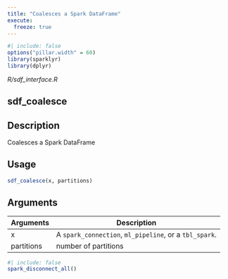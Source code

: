 ```yaml
---
title: "Coalesces a Spark DataFrame"
execute:
  freeze: true
---
```


```r
#| include: false
options("pillar.width" = 60)
library(sparklyr) 
library(dplyr)
```

*R/sdf_interface.R*

## sdf_coalesce

## Description
Coalesces a Spark DataFrame 


## Usage
```r
sdf_coalesce(x, partitions) 
```

## Arguments
|Arguments|Description|
|---|---|
| x | A `spark_connection`, `ml_pipeline`, or a `tbl_spark`. |
| partitions | number of partitions |








```r
#| include: false
spark_disconnect_all()
```
